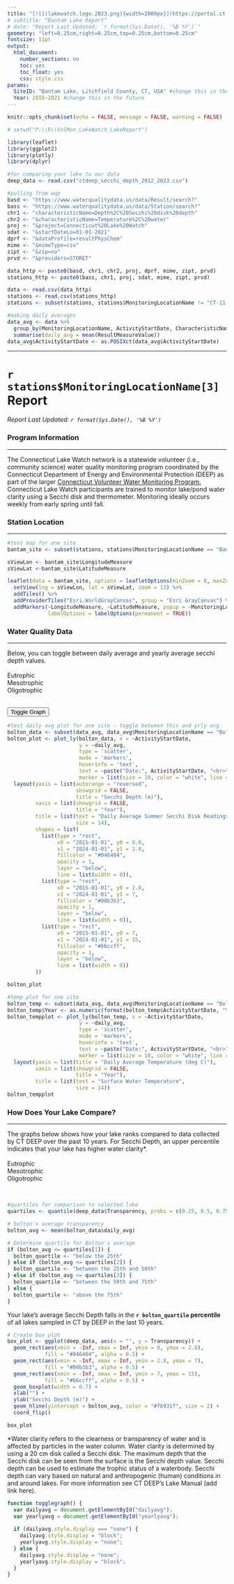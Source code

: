 ```yaml
---
title: "[![](lakewatch.logo.2023.png){width=2000px}](https://portal.ct.gov/DEEP/Water/Inland-Water-Monitoring/Connecticut-Lake-Watch) "
# subtitle: "Bantam Lake Report"
# date: "Report Last Updated: `r format(Sys.Date(), '%B %Y')`"
geometry: "left=0.25cm,right=0.25cm,top=0.25cm,bottom=0.25cm"
fontsize: 11pt
output:
  html_document:
    number_sections: no
    toc: yes
    toc_float: yes
    css: style.css
params:
  SiteID: "Bantam Lake, Litchfield County, CT, USA" #change this in the future
  Year: 2016-2021 #change this in the future
---
```


```r
knitr::opts_chunk$set(echo = FALSE, message = FALSE, warning = FALSE)
```
<div class="section">
```r

# setwd("P:\\R\\VolMon_LakeWatch_LakeReport")

library(leaflet)
library(ggplot2)
library(plotly)
library(dplyr)

#for comparing your lake to our data
deep_data <- read.csv("ctdeep_secchi_depth_2012_2023.csv")

#pulling from wqp
basd <- "https://www.waterqualitydata.us/data/Result/search?"
bass <- "https://www.waterqualitydata.us/data/Station/search?"
chr1 <- "characteristicName=Depth%2C%20Secchi%20disk%20depth"
chr2 <- "&characteristicName=Temperature%2C%20water"
proj <- "&project=Connecticut%20Lake%20Watch"
sdat <- "&startDateLo=01-01-2021"
dprf <- "&dataProfile=resultPhysChem"
mime <- "&mimeType=csv"
zipt <- "&zip=no"
prvd <- "&providers=STORET"

data_http <- paste0(basd, chr1, chr2, proj, dprf, mime, zipt, prvd)
stations_http <- paste0(bass, chr1, proj, sdat, mime, zipt, prvd)

data <- read.csv(data_http)
stations <- read.csv(stations_http)
stations <- subset(stations, stations$MonitoringLocationName != "CT-11-8") #station not formatted correctly

#making daily averages
data_avg <- data %>%
  group_by(MonitoringLocationName, ActivityStartDate, CharacteristicName, ResultMeasure.MeasureUnitCode) %>%
  summarise(daily_avg = mean(ResultMeasureValue))
data_avg$ActivityStartDate <- as.POSIXct(data_avg$ActivityStartDate)

```
<hr>
# `r stations$MonitoringLocationName[3]` Report
<i>Report Last Updated: `r format(Sys.Date(), '%B %Y')`</i>


### Program Information
<hr>

The Connecticut Lake Watch network is a statewide volunteer (i.e., community science) water quality monitoring program coordinated by the 
Connecticut Department of Energy and Environmental Protection (DEEP)
as part of the larger <a href = "https://portal.ct.gov/DEEP/Water/Inland-Water-Monitoring/Volunteer-Water-Monitoring-Program">Connecticut Volunteer Water Monitoring Program.</a> Connecticut Lake Watch participants are trained to monitor lake/pond water clarity using a Secchi disk and thermometer. Monitoring ideally occurs weekly from early spring until fall. 


### Station Location
<hr>

```r
#test map for one site
bantam_site <- subset(stations, stations$MonitoringLocationName == "Bantam Lake, Litchfield County, CT, USA")

sViewLon <- bantam_site$LongitudeMeasure
sViewLat <-bantam_site$LatitudeMeasure

leaflet(data = bantam_site, options = leafletOptions(minZoom = 8, maxZoom = 18)) %>%
  setView(lng = sViewLon, lat = sViewLat, zoom = 13) %>%
  addTiles() %>%
  addProviderTiles("Esri.WorldGrayCanvas", group = "Esri GrayCanvas") %>%
  addMarkers(~LongitudeMeasure, ~LatitudeMeasure, popup = ~MonitoringLocationName,
             labelOptions = labelOptions(permanent = TRUE))
```

### Water Quality Data
<hr>

Below, you can toggle between daily average and yearly average secchi depth values.
<br>
<br>
Eutrophic <div class = "eutrophic"></div> Mesotrophic <div class = "mesotrophic"></div> Oligotrophic <div class = "oligotrophic"></div>
<br>
<button id="togglebutton" onclick="togglegraph()">Toggle Graph</button>

<div id = "dailyavg">
```r
#test daily avg plot for one site - toggle between this and yrly avg
bolton_data <- subset(data_avg, data_avg$MonitoringLocationName == "Bolton Lake, Tolland County, CT, USA" & data_avg$CharacteristicName == "Depth, Secchi disk depth")
bolton_plot <- plot_ly(bolton_data, x = ~ActivityStartDate, 
                       y = ~daily_avg, 
                       type = 'scatter', 
                       mode = 'markers', 
                       hoverinfo = 'text',
                       text = ~paste("Date:", ActivityStartDate, "<br>", "Value:", daily_avg, " m"),
                       marker = list(size = 10, color = "white", line = list(color = "black", width = 1))) %>%
  layout(yaxis = list(autorange = "reversed", 
                      showgrid = FALSE, 
                      title = "Secchi Depth (m)"), 
         xaxis = list(showgrid = FALSE, 
                      title = "Year"), 
         title = list(text = "Daily Average Summer Secchi Disk Readings", 
                      size = 14),
         shapes = list(
           list(type = "rect",
                x0 = "2015-01-01", y0 = 0.0,
                x1 = "2024-01-01", y1 = 2.8,
                fillcolor = "#046404",
                opacity = 1,
                layer = "below",
                line = list(width = 0)),
           list(type = "rect",
                x0 = "2015-01-01", y0 = 2.8,
                x1 = "2024-01-01", y1 = 7,
                fillcolor = "#00b3b3",
                opacity = 1,
                layer = "below",
                line = list(width = 0)),
           list(type = "rect",
                x0 = "2015-01-01", y0 = 7,
                x1 = "2024-01-01", y1 = 15,
                fillcolor = "#66ccff",
                opacity = 1,
                layer = "below",
                line = list(width = 0))
         ))

bolton_plot
```
</div>
<div id = "yearlyavg" style="display:none;">
```r
#yearly avg plot
bolton_data$Year <- as.numeric(format(bolton_data$ActivityStartDate, "%Y"))
bolton_yearly <- bolton_data %>%
  group_by(Year) %>%
  summarize(yearly_avg = mean(daily_avg))

yrly_plot <- plot_ly(bolton_yearly, x = ~Year, 
                       y = ~yearly_avg, 
                       type = 'scatter', 
                       mode = 'markers', 
                       hoverinfo = 'text',
                       text = ~paste("Year:", Year, "<br>", "Value:", yearly_avg, " m"),
                       marker = list(size = 10, color = "white", line = list(color = "black", width = 1))) %>%
  layout(yaxis = list(autorange = "reversed", 
                      showgrid = FALSE, 
                      title = "Secchi Depth (m)"), 
         xaxis = list(showgrid = FALSE, 
                      title = "Year"), 
         title = list( text = "Yearly Average Summer Secchi Disk Readings", 
                       size = 14),
         shapes = list(
           list(type = "rect",
                x0 = 2015, y0 = 0.0,
                x1 = 2024, y1 = 2.8,
                fillcolor = "#046404",
                opacity = 1,
                layer = "below",
                line = list(width = 0)),
           list(type = "rect",
                x0 = 2015, y0 = 2.8,
                x1 = 2024, y1 = 7,
                fillcolor = "#00b3b3",
                opacity = 1,
                layer = "below",
                line = list(width = 0)),
           list(type = "rect",
                x0 = 2015, y0 = 7,
                x1 = 2024, y1 = 15,
                fillcolor = "#66ccff",
                opacity = 1,
                layer = "below",
                line = list(width = 0))
         ))

yrly_plot
```
</div>

```r
#temp plot for one site
bolton_temp <- subset(data_avg, data_avg$MonitoringLocationName == "Bolton Lake, Tolland County, CT, USA" & data_avg$CharacteristicName == "Temperature, water")
bolton_temp$Year <- as.numeric(format(bolton_temp$ActivityStartDate, "%Y"))
bolton_tempplot <- plot_ly(bolton_temp, x = ~ActivityStartDate, 
                       y = ~daily_avg, 
                       type = 'scatter', 
                       mode = 'markers', 
                       hoverinfo = 'text',
                       text = ~paste("Date:", ActivityStartDate, "<br>", "Value:", daily_avg, " deg C"),
                       marker = list(size = 10, color = "white", line = list(color = "black", width = 1))) %>%
  layout(yaxis = list(title = "Daily Average Temperature (deg C)"), 
         xaxis = list(showgrid = FALSE, 
                      title = "Year"), 
         title = list(text = "Surface Water Temperature", 
                      size = 14))
bolton_tempplot 
```
### How Does Your Lake Compare?
<hr>

The graphs below shows how your lake ranks compared to data collected by CT DEEP over the past 10 years.  For
Secchi Depth, an upper percentile indicates that your lake has higher water clarity*. 
<br>
<br>
Eutrophic <div class = "eutrophic"></div> Mesotrophic <div class = "mesotrophic"></div> Oligotrophic <div class = "oligotrophic"></div>
<br>
```r

#quartiles for comparison to selected lake
quartiles <- quantile(deep_data$Transparency, probs = c(0.25, 0.5, 0.75))

# bolton's average transparency
bolton_avg <- mean(bolton_data$daily_avg)

# Determine quartile for Bolton's average
if (bolton_avg <= quartiles[1]) {
  bolton_quartile <- "below the 25th"
} else if (bolton_avg <= quartiles[2]) {
  bolton_quartile <- "between the 25th and 50th"
} else if (bolton_avg <= quartiles[3]) {
  bolton_quartile <- "between the 50th and 75th"
} else {
  bolton_quartile <- "above the 75th"
}
```
Your lake's average Secchi Depth falls in the <b>`r bolton_quartile` percentile </b> of all lakes sampled in CT by DEEP in the last 10 years.
```r
# Create box plot
box_plot <- ggplot(deep_data, aes(x = "", y = Transparency)) +
  geom_rect(aes(xmin = -Inf, xmax = Inf, ymin = 0, ymax = 2.8),
            fill = "#046404", alpha = 0.5) +
  geom_rect(aes(xmin = -Inf, xmax = Inf, ymin = 2.8, ymax = 7),
            fill = "#00b3b3", alpha = 0.5) +
  geom_rect(aes(xmin = -Inf, xmax = Inf, ymin = 7, ymax = 15),
            fill = "#66ccff", alpha = 0.5) +
  geom_boxplot(width = 0.7) +
  xlab("") +
  ylab("Secchi Depth (m)") +
  geom_hline(yintercept = bolton_avg, color = "#f6931f", size = 2) +
  coord_flip()

box_plot
```

*Water clarity refers to the clearness or transparency of water and is affected by particles in the water column. Water clarity is determined by using a 20 cm disk called a Secchi disk. The maximum depth that the Secchi disk can be seen from the surface is the Secchi depth value. Secchi depth can be used to estimate the trophic status of a waterbody.  Secchi depth can vary based on natural and anthropogenic (human) conditions
in and around lakes.  For more information see CT DEEP's Lake Manual (add link here).

```js
function togglegraph() {
  var dailyavg = document.getElementById("dailyavg");
  var yearlyavg = document.getElementById("yearlyavg");
  
  if (dailyavg.style.display === "none") {
    dailyavg.style.display = "block";
    yearlyavg.style.display = "none";
  } else {
    dailyavg.style.display = "none";
    yearlyavg.style.display = "block";
  }
}
```
</div>
